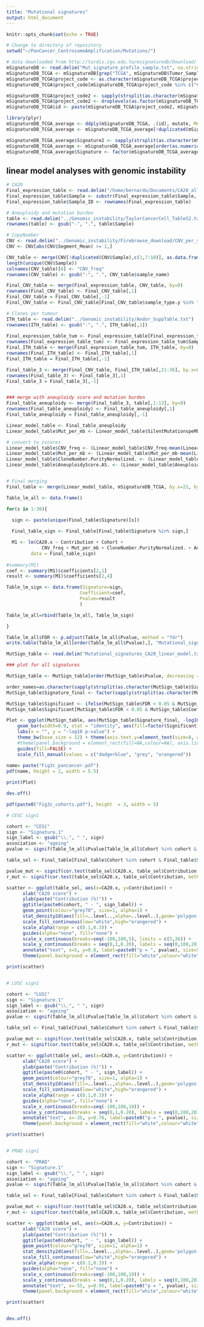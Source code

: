 ```yaml
---
title: "Mutational signatures"
output: html_document
---
```


```r
knitr::opts_chunk$set(echo = TRUE)
```

```r

# Change to directory of repository
setwd("~/PanCancer_CentrosomeAmplification/Mutations/")

```

```r

# data downloaded from http://tardis.cgu.edu.tw/msignaturedb/Download/
mSignatureDB <- read.delim("Mut_signature_profile_sample.txt", na.strings = c("", " ", "na", "NA", "n.a."))
mSignatureDB_TCGA <- mSignatureDB[grep("TCGA", mSignatureDB$Tumor_Sample_Barcode),]
mSignatureDB_TCGA$project_code <- as.character(mSignatureDB_TCGA$project_code)
mSignatureDB_TCGA$project_code[mSignatureDB_TCGA$project_code %in% c("COAD-US", "READ-US")] <- "COADREAD-US"

mSignatureDB_TCGA$project_code2 <- sapply(strsplit(as.character(mSignatureDB_TCGA$project_code),"-"), `[`, 1)
mSignatureDB_TCGA$project_code2 <- droplevels(as.factor(mSignatureDB_TCGA$project_code2))
mSignatureDB_TCGA$id <- paste(mSignatureDB_TCGA$project_code2, mSignatureDB_TCGA$Signature, sep="_")

library(plyr)
mSignatureDB_TCGA_average <- ddply(mSignatureDB_TCGA, .(id), mutate, Mean_contribution = mean(Contribution, na.rm=T))
mSignatureDB_TCGA_average <- mSignatureDB_TCGA_average[!duplicated(mSignatureDB_TCGA_average$id),]

mSignatureDB_TCGA_average$Signature2 <- sapply(strsplit(as.character(mSignatureDB_TCGA_average$Signature),"\\."), `[`, 2)
mSignatureDB_TCGA_average <- mSignatureDB_TCGA_average[order(as.numeric(mSignatureDB_TCGA_average$Signature2)),]
mSignatureDB_TCGA_average$Signature <- factor(mSignatureDB_TCGA_average$Signature, levels = unique(mSignatureDB_TCGA_average$Signature))

```

## linear model analyses with genomic instability

```r

# CA20
Final_expression_table <- read.delim("/home/bernardo/Documents/CA20_all_TCGA/Gene_expression_reads_normalized/CA20_expression_table_TCGA_CA20allCohorts.txt")
Final_expression_table$Sample <- substr(Final_expression_table$Sample, 1, 12)
Final_expression_table$Sample_ID <- rownames(Final_expression_table)

# Aneuploidy and mutation burden
table <- read.delim("../Genomic_instability/TaylorCancerCell_TableS2.txt", na.strings = c("", " ", "na", "NA", "n.a.", "#N/A"))
rownames(table) <- gsub("-", ".", table$Sample)

# CopyNumber
CNV <- read.delim("../Genomic_instability/Firebrowse_download/CNV_per_sample_all_TCGA.txt")
CNV <- CNV[abs(CNV$Segment_Mean) >= 1,]

CNV_table <- merge(CNV[!duplicated(CNV$Sample),c(1,7:10)], as.data.frame(table(CNV$Sample)), by=1)
length(unique(CNV$Sample))
colnames(CNV_table)[6] <- "CNV_freq" 
rownames(CNV_table) <- gsub("-", ".", CNV_table$sample_name)

Final_CNV_table <- merge(Final_expression_table, CNV_table, by=0)
rownames(Final_CNV_table) <- Final_CNV_table[,1]
Final_CNV_table = Final_CNV_table[,-1]
Final_CNV_table <- Final_CNV_table[Final_CNV_table$sample_type.y %in% "Tumor",]

# Clones per tumour
ITH_table <- read.delim("../Genomic_instability/Andor_SuppTable.txt")
rownames(ITH_table) <- gsub("-", ".", ITH_table[,1])
  
Final_expression_table_tum <- Final_expression_table[Final_expression_table$sample_type_detail %in% "Primary Solid Tumor" | Final_expression_table$Sample_ID %in% c("TCGA.D9.A1X3.06", "TCGA.D9.A4Z6.06", "TCGA.HR.A2OG.06", "TCGA.HR.A2OH.06"),]
rownames(Final_expression_table_tum) <- Final_expression_table_tum$Sample
Final_ITH_table <- merge(Final_expression_table_tum, ITH_table, by=0)
rownames(Final_ITH_table) <- Final_ITH_table[,1]
Final_ITH_table = Final_ITH_table[,-1]

Final_table_3 <- merge(Final_CNV_table, Final_ITH_table[,21:36], by.x=0, by.y=7)
rownames(Final_table_3) <- Final_table_3[,1]
Final_table_3 = Final_table_3[,-1]


### merge with aneuploidy score and mutation burden
Final_table_aneuploidy <- merge(Final_table_3, table[,1:13], by=0)
rownames(Final_table_aneuploidy) <- Final_table_aneuploidy[,1]
Final_table_aneuploidy = Final_table_aneuploidy[,-1]

Linear_model_table <- Final_table_aneuploidy
Linear_model_table$Mut_per_mb <- Linear_model_table$SilentMutationspeMb+Linear_model_table$Non.silentMutationsperMb

# convert to zscores
Linear_model_table$CNV_freq <- (Linear_model_table$CNV_freq-mean(Linear_model_table$CNV_freq)) / sd(Linear_model_table$CNV_freq)
Linear_model_table$Mut_per_mb <- (Linear_model_table$Mut_per_mb-mean(Linear_model_table$Mut_per_mb, na.rm=T)) / sd(Linear_model_table$Mut_per_mb, na.rm=T)
Linear_model_table$CloneNumber.PurityNormalized. <- (Linear_model_table$CloneNumber.PurityNormalized.-mean(Linear_model_table$CloneNumber.PurityNormalized.)) / sd(Linear_model_table$CloneNumber.PurityNormalized.)
Linear_model_table$AneuploidyScore.AS. <- (Linear_model_table$AneuploidyScore.AS.-mean(Linear_model_table$AneuploidyScore.AS.)) / sd(Linear_model_table$AneuploidyScore.AS.)


# Final merging
Final_table <- merge(Linear_model_table, mSignatureDB_TCGA, by.x=21, by.y=3)

```

```r

Table_lm_all <- data.frame()

for(s in 1:30){
  
  sign <- paste(unique(Final_table$Signature)[s])

  Final_table_sign <- Final_table[Final_table$Signature %in% sign,]

  M1 <- lm(CA20.x ~ Contribution + Cohort +
             CNV_freq + Mut_per_mb + CloneNumber.PurityNormalized. + AneuploidyScore.AS.,
         data = Final_table_sign)
  
#summary(M1)
coef <- summary(M1)$coefficients[2,1]
result <- summary(M1)$coefficients[2,4]

Table_lm_sign <- data.frame(Signature=sign,
                           Coefficient=coef,
                           Pvalue=result
                           )

Table_lm_all=rbind(Table_lm_all, Table_lm_sign)

}

Table_lm_all$FDR <- p.adjust(Table_lm_all$Pvalue, method = "fdr")
write.table(Table_lm_all[order(Table_lm_all$Pvalue),], "Mutational_signatures_CA20_linear_model.txt", sep="\t", row.names = F, quote=F)

```

```r

MutSign_table <- read.delim("Mutational_signatures_CA20_linear_model.txt")

### plot for all signatures

MutSign_table <- MutSign_table[order(MutSign_table$Pvalue, decreasing = F),]

order_names=as.character(sapply(strsplit(as.character(MutSign_table$Signature),"\\."), `[`, 2))
MutSign_table$Signature_final <- factor(sapply(strsplit(as.character(MutSign_table$Signature),"\\."), `[`, 2), levels=order_names)

MutSign_table$Significant <- ifelse(MutSign_table$FDR < 0.05 & MutSign_table$Coefficient > 0, "Pos", "Not Sig")
MutSign_table$Significant[MutSign_table$FDR < 0.05 & MutSign_table$Coefficient < 0] <- "Neg"

Plot <- ggplot(MutSign_table, aes(MutSign_table$Signature_final, -log10(MutSign_table$Pvalue))) +
    geom_bar(width=0.9, stat = "identity", aes(fill=factor(Significant)), colour=NA) + 
    labs(x = "", y = "-log10 p-value") +
    theme_bw(base_size = 12) + theme(axis.text.y=element_text(size=8, angle=90, hjust=0.5, colour="black"), axis.text.x=element_text(size=8, angle=90, hjust=1, colour="black"), axis.title=element_text(size=9, colour="black"), legend.key = element_rect(fill="White"), legend.text = element_text(size=13), legend.title = element_text(size=14), legend.position = "bottom") +
    #theme(panel.background = element_rect(fill=NA,colour=NA), axis.line.x=element_line(colour="black"), axis.ticks.y=element_blank(), axis.text.x=element_text(size=12, colour="black"), axis.text.y=element_text(size=10, colour="black"), axis.title=element_text(size=16, colour="black"), legend.key = element_rect(fill="White"), legend.text = element_text(size=14), plot.title = element_text(size=17, hjust=0.5, colour="black")) + 
    guides(fill=FALSE) +
    scale_fill_manual(values = c("dodgerblue", "grey", "orangered"))
  
name= paste("Fig3c_pancancer.pdf")
pdf(name, height = 2, width = 5.5)

print(Plot)

dev.off()

```

```r

pdf(paste0("Fig3c_cohorts.pdf"), height  = 3, width = 5)

# CESC sign1

cohort <- "CESC"
sign <- "Signature.1"
sign_label <- gsub("\\.", " ", sign)
association <- "ageing"
pvalue <- signif(Table_lm_all$Pvalue[Table_lm_all$Cohort %in% cohort & Table_lm_all$Signature %in% sign],1)

table_sel <- Final_table[Final_table$Cohort %in% cohort & Final_table$Signature %in% sign,]

pvalue_mut <- signif(cor.test(table_sel$CA20.x, table_sel$Contribution, method = "spearman")$p.value,2)
r_mut <- signif(cor.test(table_sel$CA20.x, table_sel$Contribution, method = "spearman")$estimate,2)

scatter <- ggplot(table_sel, aes(x=CA20.x, y=Contribution)) + 
      xlab("CA20 score") + 
      ylab(paste("Contribution (%)")) + 
      ggtitle(paste0(cohort, " - ", sign_label)) +
      geom_point(colour="grey70", size=1, alpha=1) +
      stat_density2d(aes(fill=..level..,alpha=..level..),geom='polygon',colour='black') + 
      scale_fill_continuous(low="white",high="orangered") +
      scale_alpha(range = c(0.1,0.3)) +
      guides(alpha="none", fill="none") +
      scale_x_continuous(breaks=seq(-100,100,5), limits = c(5,36)) +
      scale_y_continuous(breaks = seq(0,1,0.20), labels = seq(0,100,20), limits = c(0,0.85)) +
      annotate("text", x=5, y=0.8, label=paste0("p = ", pvalue), size=5, hjust = 0) +
      theme(panel.background = element_rect(fill="white",colour="white"), axis.line=element_line(colour="black"), axis.text.y=element_text(size=13, colour="black"), axis.text.x=element_text(size=13, colour="black"), axis.title=element_text(size=17, colour="black"), plot.title = element_text(size=18, hjust = 0.5, colour="black"), legend.key=element_rect(fill=NA), legend.text = element_text(size=13, colour="black"), legend.title = element_text(size=16, colour="black"), axis.title.x=element_text(margin=margin(10,0,0,0)))

print(scatter)


# LUSC sign1

cohort <- "LUSC"
sign <- "Signature.1"
sign_label <- gsub("\\.", " ", sign)
association <- "ageing"
pvalue <- signif(Table_lm_all$Pvalue[Table_lm_all$Cohort %in% cohort & Table_lm_all$Signature %in% sign],1)

table_sel <- Final_table[Final_table$Cohort %in% cohort & Final_table$Signature %in% sign,]

pvalue_mut <- signif(cor.test(table_sel$CA20.x, table_sel$Contribution, method = "spearman")$p.value,2)
r_mut <- signif(cor.test(table_sel$CA20.x, table_sel$Contribution, method = "spearman")$estimate,2)

scatter <- ggplot(table_sel, aes(x=CA20.x, y=Contribution)) + 
      xlab("CA20 score") + 
      ylab(paste("Contribution (%)")) + 
      ggtitle(paste0(cohort, " - ", sign_label)) +
      geom_point(colour="grey70", size=1, alpha=1) +
      stat_density2d(aes(fill=..level..,alpha=..level..),geom='polygon',colour='black') + 
      scale_fill_continuous(low="white",high="orangered") +
      scale_alpha(range = c(0.1,0.3)) +
      guides(alpha="none", fill="none") +
      scale_x_continuous(breaks=seq(-100,100,10)) +
      scale_y_continuous(breaks = seq(0,1,0.20), labels = seq(0,100,20), limits = c(0,0.81)) +
      annotate("text", x=-35, y=0.76, label=paste0("p = ", pvalue), size=5, hjust = 0) +
      theme(panel.background = element_rect(fill="white",colour="white"), axis.line=element_line(colour="black"), axis.text.y=element_text(size=13, colour="black"), axis.text.x=element_text(size=13, colour="black"), axis.title=element_text(size=17, colour="black"), plot.title = element_text(size=18, hjust = 0.5, colour="black"), legend.key=element_rect(fill=NA), legend.text = element_text(size=13, colour="black"), legend.title = element_text(size=16, colour="black"), axis.title.x=element_text(margin=margin(10,0,0,0)))

print(scatter)


# PRAD sign1

cohort <- "PRAD"
sign <- "Signature.1"
sign_label <- gsub("\\.", " ", sign)
association <- "ageing"
pvalue <- signif(Table_lm_all$Pvalue[Table_lm_all$Cohort %in% cohort & Table_lm_all$Signature %in% sign],1)

table_sel <- Final_table[Final_table$Cohort %in% cohort & Final_table$Signature %in% sign,]

pvalue_mut <- signif(cor.test(table_sel$CA20.x, table_sel$Contribution, method = "spearman")$p.value,2)
r_mut <- signif(cor.test(table_sel$CA20.x, table_sel$Contribution, method = "spearman")$estimate,2)

scatter <- ggplot(table_sel, aes(x=CA20.x, y=Contribution)) + 
      xlab("CA20 score") + 
      ylab(paste("Contribution (%)")) + 
      ggtitle(paste0(cohort, " - ", sign_label)) +
      geom_point(colour="grey70", size=1, alpha=1) +
      stat_density2d(aes(fill=..level..,alpha=..level..),geom='polygon',colour='black') + 
      scale_fill_continuous(low="white",high="orangered") +
      scale_alpha(range = c(0.1,0.3)) +
      guides(alpha="none", fill="none") +
      scale_x_continuous(breaks=seq(-100,100,10)) +
      scale_y_continuous(breaks = seq(0,1,0.20), labels = seq(0,100,20), limits = c(0,1.008)) +
      annotate("text", x=-55, y=0.95, label=paste0("p = ", pvalue), size=5, hjust = 0) +
      theme(panel.background = element_rect(fill="white",colour="white"), axis.line=element_line(colour="black"), axis.text.y=element_text(size=13, colour="black"), axis.text.x=element_text(size=13, colour="black"), axis.title=element_text(size=17, colour="black"), plot.title = element_text(size=18, hjust = 0.5, colour="black"), legend.key=element_rect(fill=NA), legend.text = element_text(size=13, colour="black"), legend.title = element_text(size=16, colour="black"), axis.title.x=element_text(margin=margin(10,0,0,0)))

print(scatter)


dev.off()


```


